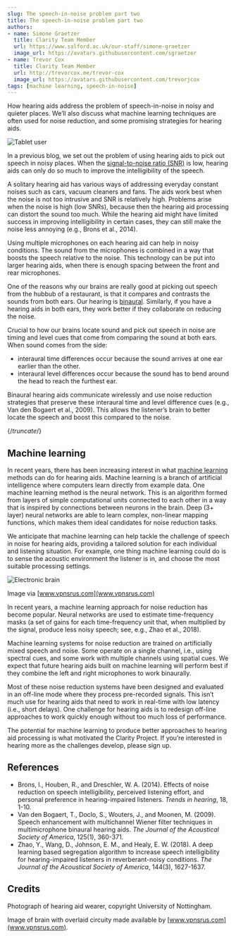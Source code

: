 ```yaml
---
slug: The speech-in-noise problem part two
title: The speech-in-noise problem part two
authors: 
- name: Simone Graetzer
  title: Clarity Team Member
  url: https://www.salford.ac.uk/our-staff/simone-graetzer
  image_url: https://avatars.githubusercontent.com/sgraetzer
- name: Trevor Cox
  title: Clarity Team Member
  url: http://trevorcox.me/trevor-cox
  image_url: https://avatars.githubusercontent.com/trevorjcox
tags: [machine learning, speech-in-noise]
---
```


How hearing aids address the problem of speech-in-noise in noisy and quieter places. We’ll also discuss what machine learning techniques are often used for noise reduction, and some promising strategies for hearing aids.

![Tablet user](/img/UoN_HS-08207-1536x1024.jpeg)

In a previous blog, we set out the problem of using hearing aids to pick out speech in noisy places. When the [signal-to-noise ratio (SNR)](https://en.wikipedia.org/wiki/Signal-to-noise_ratio) is low, hearing aids can only do so much to improve the intelligibility of the speech.

A solitary hearing aid has various ways of addressing everyday constant noises such as cars, vacuum cleaners and fans. The aids work best when the noise is not too intrusive and SNR is relatively high. Problems arise when the noise is high (low SNRs), because then the hearing aid processing can distort the sound too much. While the hearing aid might have limited success in improving intelligibility in certain cases, they can still make the noise less annoying (e.g., Brons et al., 2014).

Using multiple microphones on each hearing aid can help in noisy conditions. The sound from the microphones is combined in a way that boosts the speech relative to the noise. This technology can be put into larger hearing aids, when there is enough spacing between the front and rear microphones.

One of the reasons why our brains are really good at picking out speech from the hubbub of a restaurant, is that it compares and contrasts the sounds from both ears. Our hearing is [binaural](https://en.wikipedia.org/wiki/Binaural). Similarly, if you have a hearing aids in both ears, they work better if they collaborate on reducing the noise.

Crucial to how our brains locate sound and pick out speech in noise are timing and level cues that come from comparing the sound at both ears. When sound comes from the side:

- interaural time differences occur because the sound arrives at one ear earlier than the other.
- interaural level differences occur because the sound has to bend around the head to reach the furthest ear.

Binaural hearing aids communicate wirelessly and use noise reduction strategies that preserve these interaural time and level difference cues (e.g., Van den Bogaert et al., 2009). This allows the listener’s brain to better locate the speech and boost this compared to the noise.

{/*truncate*/}

## Machine learning

In recent years, there has been increasing interest in what [machine learning](https://en.wikipedia.org/wiki/Machine_learning) methods can do for hearing aids. Machine learning is a branch of artificial intelligence where computers learn directly from example data. One machine learning method is the neural network. This is an algorithm formed from layers of simple computational units connected to each other in a way that is inspired by connections between neurons in the brain. Deep (3+ layer) neural networks are able to learn complex, non-linear mapping functions, which makes them ideal candidates for noise reduction tasks.

We anticipate that machine learning can help tackle the challenge of speech in noise for hearing aids, providing a tailored solution for each individual and listening situation. For example, one thing machine learning could do is to sense the acoustic environment the listener is in, and choose the most suitable processing settings.

![Electronic brain](/img/neural_brain.jpeg)

Image via [www.vpnsrus.com](www.vpnsrus.com)

In recent years, a machine learning approach for noise reduction has become popular. Neural networks are used to estimate time-frequency masks (a set of gains for each time-frequency unit that, when multiplied by the signal, produce less noisy speech; see, e.g., Zhao et al., 2018).

Machine learning systems for noise reduction are trained on artificially mixed speech and noise. Some operate on a single channel, i.e., using spectral cues, and some work with multiple channels using spatial cues. We expect that future hearing aids built on machine learning will perform best if they combine the left and right microphones to work binaurally.

Most of these noise reduction systems have been designed and evaluated in an off-line mode where they process pre-recorded signals. This isn’t much use for hearing aids that need to work in real-time with low latency (i.e., short delays). One challenge for hearing aids is to redesign off-line approaches to work quickly enough without too much loss of performance.

The potential for machine learning to produce better approaches to hearing aid processing is what motivated the Clarity Project. If you’re interested in hearing more as the challenges develop, please sign up.

## References

- Brons, I., Houben, R., and Dreschler, W. A. (2014). Effects of noise reduction on speech intelligibility, perceived listening effort, and personal preference in hearing-impaired listeners. *Trends in hearing*, 18, 1-10.
- Van den Bogaert, T., Doclo, S., Wouters, J., and Moonen, M. (2009). Speech enhancement with multichannel Wiener filter techniques in multimicrophone binaural hearing aids. *The Journal of the Acoustical Society of America*, 125(1), 360-371.
- Zhao, Y., Wang, D., Johnson, E. M., and Healy, E. W. (2018). A deep learning based segregation algorithm to increase speech intelligibility for hearing-impaired listeners in reverberant-noisy conditions. *The Journal of the Acoustical Society of America*, 144(3), 1627-1637.

## Credits

Photograph of hearing aid wearer, copyright University of Nottingham.

Image of brain with overlaid circuity made available by [www.vpnsrus.com](www.vpnsrus.com).

